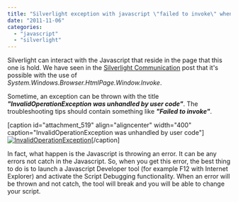 ```yaml
---
title: "Silverlight exception with javascript \"failed to invoke\" when using HtmlPage.Window.Invoke"
date: "2011-11-06"
categories: 
  - "javascript"
  - "silverlight"
---
```


Silverlight can interact with the Javascript that reside in the page that this one is hold. We have seen in the [Silverlight Communication](http://patrickdesjardins.com/blog/silverlight-communication-with-javascript "Silverlight communication with Javascript") post that it's possible with the use of _System.Windows.Browser.HtmlPage.Window.Invoke_.

Sometime, an exception can be thrown with the title **_"InvalidOperationException was unhandled by user code"_**. The troubleshooting tips should contain something like **_"Failed to invoke"_**.

[caption id="attachment\_519" align="aligncenter" width="400" caption="InvalidOperationException was unhandled by user code"][![](http://patrickdesjardins.com/blog/wp-content/uploads/2011/11/invalid-400x213.png "InvalidOperationException")](http://patrickdesjardins.com/blog/silverlight-exception-with-javascript-failed-to-invoke-when-using-htmlpage-window-invoke/invalid)[/caption]

In fact, what happen is the Javascript is throwing an error. It can be any errors not catch in the Javascript. So, when you get this error, the best thing to do is to launch a Javascript Developer tool (for example F12 with Internet Explorer) and activate the Script Debugging functionality. When an error will be thrown and not catch, the tool will break and you will be able to change your script.
